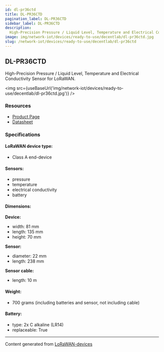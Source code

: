 ```yaml
---
id: dl-pr36ctd
title: DL-PR36CTD
pagination_label: DL-PR36CTD
sidebar_label: DL-PR36CTD
description:
  High-Precision Pressure / Liquid Level, Temperature and Electrical Conductivity Sensor for LoRaWAN
image: img/network-iot/devices/ready-to-use/decentlab/dl-pr36ctd.jpg
slug: /network-iot/devices/ready-to-use/decentlab/dl-pr36ctd
---
```



<LegacyContentBanner />

## DL-PR36CTD

High-Precision Pressure / Liquid Level, Temperature and Electrical Conductivity Sensor for LoRaWAN.

<img src={useBaseUrl('img/network-iot/devices/ready-to-use/decentlab/dl-pr36ctd.jpg')} />

### Resources

- [Product Page](https://www.decentlab.com/products/high-precision-pressure-/-liquid-level-temperature-and-electrical-conductivity-sensor-for-lorawan)
- [Datasheet](https://cdn.decentlab.com/download/datasheets/Decentlab-DL-PR36CTD-datasheet.pdf)

### Specifications

#### LoRaWAN device type:

- Class A end-device

#### Sensors:

- pressure
- temperature
- electrical conductivity
- battery

#### Dimensions:

**Device:**

- width: 81 mm
- length: 135 mm
- height: 70 mm

**Sensor:**

- diameter: 22 mm
- length: 238 mm

**Sensor cable:**

- length: 10 m

#### Weight:

- 700 grams (including batteries and sensor, not including cable)

#### Battery:

- type: 2x C alkaline (LR14)
- replaceable: True

---

Content generated from [LoRaWAN-devices](https://github.com/TheThingsNetwork/lorawan-devices)
